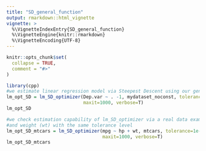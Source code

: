 ```yaml
---
title: "SD_general_function"
output: rmarkdown::html_vignette
vignette: >
  %\VignetteIndexEntry{SD_general_function}
  %\VignetteEngine{knitr::rmarkdown}
  %\VignetteEncoding{UTF-8}
---
```


```r
knitr::opts_chunk$set(
  collapse = TRUE,
  comment = "#>"
)
```

```r
library(cpp)
#we estimate linear regression model via Steepest Descent using our generated dataset, to see if the function works well
lm_opt_SD = lm_SD_optimizer(Dep.var ~ . -1, mydataset_noconst, tolerance=1e-3, 
                            maxit=1000, verbose=T)
lm_opt_SD

#we check estimation capability of lm_SD_optimizer via a real data example: describing fuel consumption with Gross horsepower (hp) 
#and weight (wt) with the same tolerance level
lm_opt_SD_mtcars = lm_SD_optimizer(mpg ~ hp + wt, mtcars, tolerance=1e-3, 
                                   maxit=1000, verbose=T)
lm_opt_SD_mtcars 
```
